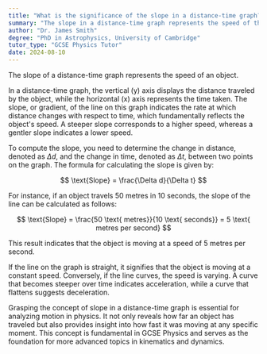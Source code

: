 ```yaml
---
title: "What is the significance of the slope in a distance-time graph?"
summary: "The slope in a distance-time graph represents the speed of the object."
author: "Dr. James Smith"
degree: "PhD in Astrophysics, University of Cambridge"
tutor_type: "GCSE Physics Tutor"
date: 2024-08-10
---
```


The slope of a distance-time graph represents the speed of an object.

In a distance-time graph, the vertical (y) axis displays the distance traveled by the object, while the horizontal (x) axis represents the time taken. The slope, or gradient, of the line on this graph indicates the rate at which distance changes with respect to time, which fundamentally reflects the object's speed. A steeper slope corresponds to a higher speed, whereas a gentler slope indicates a lower speed.

To compute the slope, you need to determine the change in distance, denoted as $\Delta d$, and the change in time, denoted as $\Delta t$, between two points on the graph. The formula for calculating the slope is given by:

$$
\text{Slope} = \frac{\Delta d}{\Delta t}
$$

For instance, if an object travels $50$ metres in $10$ seconds, the slope of the line can be calculated as follows:

$$
\text{Slope} = \frac{50 \text{ metres}}{10 \text{ seconds}} = 5 \text{ metres per second}
$$

This result indicates that the object is moving at a speed of $5$ metres per second.

If the line on the graph is straight, it signifies that the object is moving at a constant speed. Conversely, if the line curves, the speed is varying. A curve that becomes steeper over time indicates acceleration, while a curve that flattens suggests deceleration.

Grasping the concept of slope in a distance-time graph is essential for analyzing motion in physics. It not only reveals how far an object has traveled but also provides insight into how fast it was moving at any specific moment. This concept is fundamental in GCSE Physics and serves as the foundation for more advanced topics in kinematics and dynamics.
    